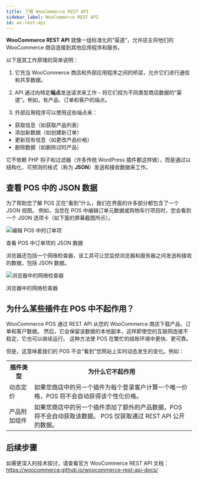 ```yaml
---
title: 了解 WooCommerce REST API
sidebar_label: WooCommerce REST API
id: wc-rest-api
---
```



**WooCommerce REST API** 就像一组标准化的“渠道”，允许店主将他们的 WooCommerce 商店连接到其他应用程序和服务。

以下是其工作原理的简单说明：

1. 它充当 WooCommerce 商店和外部应用程序之间的桥梁，允许它们进行通信和共享数据。

2. API 通过向特定**端点**发送请求来工作 - 将它们视为不同类型商店数据的“渠道”。例如，有产品、订单和客户的端点。

3. 外部应用程序可以使用这些端点来：
- 获取信息（如获取产品列表）
- 添加新数据（如创建新订单）
- 更新现有信息（如更改产品价格）
- 删除数据（如删除过时产品）

它不依赖 PHP 钩子和过滤器（许多传统 WordPress 插件都这样做），而是通过以结构化、可预测的格式（称为 **JSON**）发送和接收数据来工作。

<LocalizedSVG svgName="wc-rest-api" />

## 查看 POS 中的 JSON 数据

为了帮助您了解 POS 正在“看到”什么，我们在界面的许多部分都包含了一个 JSON 视图。
例如，当您在 POS 中编辑订单元数据或购物车行项目时，您会看到一个 JSON 选项卡（如下面的屏幕截图所示）。

<div class="image-container">
<Image
alt="编辑 POS 中的订单项"
img="/img/edit-line-item.png"
style={{maxHeight: 400}}
/>
<p class="image-caption">
查看 POS 中订单项的 JSON 数据
</p>
</div>

浏览器还包括一个网络检查器，该工具可让您监控浏览器和服务器之间发送和接收的数据，包括 JSON 数据。

<div class="image-container">
<Image
alt="浏览器中的网络检查器"
img="/img/network-inspector.png"
/>
<p class="image-caption">
浏览器中的网络检查器
</p>
</div>

## 为什么某些插件在 POS 中不起作用？

WooCommerce POS 通过 REST API 从您的 WooCommerce 商店下载产品、订单和客户数据。
然后，它会保留该数据的本地副本，这样即使您的互联网连接不稳定，它也可以继续运行。
这种方法使 POS 在繁忙的结账环境中更快、更可靠。

但是，这意味着我们的 POS 不会“看到”您网站上实时动态发生的变化。例如：

<table>
<tr>
<th style={{width: "200px"}}>插件类型</th>
<th>为什么它不起作用</th>
</tr>
<tr>
<td>动态定价</td>
<td>如果您商店中的另一个插件为每个登录客户计算一个唯一价格，POS 将不会自动获得该个性化价格。</td>
</tr>
<tr>
<td>产​​品附加组件</td>
<td>如果您商店中的另一个插件添加了额外的产品数据，POS 将不会自动获取该数据。 POS 仅获取通过 REST API 公开的数据。</td>
</tr>
</table>

## 后续步骤

如需更深入的技术探讨，请查看官方 WooCommerce REST API 文档：
https://woocommerce.github.io/woocommerce-rest-api-docs/
